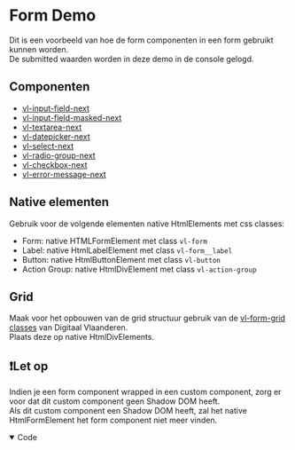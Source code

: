
<Meta of={formDemoStories} />

# Form Demo

Dit is een voorbeeld van hoe de form componenten in een form gebruikt kunnen worden.<br/>
De submitted waarden worden in deze demo in de console gelogd.

## Componenten

- [vl-input-field-next](/docs/components-next-form-input-field--documentatie)
- [vl-input-field-masked-next](/docs/components-next-form-input-field-masked--documentatie)
- [vl-textarea-next](/docs/components-next-form-textarea--documentatie)
- [vl-datepicker-next](/docs/components-next-form-datepicker--documentatie)
- [vl-select-next](/docs/components-next-form-select--documentatie)
- [vl-radio-group-next](/docs/components-next-form-radio-group--documentatie)
- [vl-checkbox-next](/docs/components-next-form-checkbox--documentatie)
- [vl-error-message-next](/docs/components-next-form-error-message--documentatie)

## Native elementen

Gebruik voor de volgende elementen native HtmlElements met css classes:
- Form: native HTMLFormElement met class `vl-form`
- Label: native HtmlLabelElement met class `vl-form__label`
- Button: native HtmlButtonElement met class `vl-button`
- Action Group: native HtmlDivElement met class `vl-action-group`

## Grid

Maak voor het opbouwen van de grid structuur gebruik van de [vl-form-grid classes](https://overheid.vlaanderen.be/webuniversum/v3/documentation/form-grid) van Digitaal Vlaanderen.<br/>
Plaats deze op native HtmlDivElements.

## ❗Let op

Indien je een form component wrapped in een custom component, zorg er voor dat dit custom component geen Shadow DOM heeft.<br/>
Als dit custom component een Shadow DOM heeft, zal het native HtmlFormElement het form component niet meer vinden.

<Canvas of={formDemoStories.Demo} sourceState='none' />

<details open>
    <summary>Code</summary>
    <Source code={formDemoSource} language="ts" dark={true} />
</details>